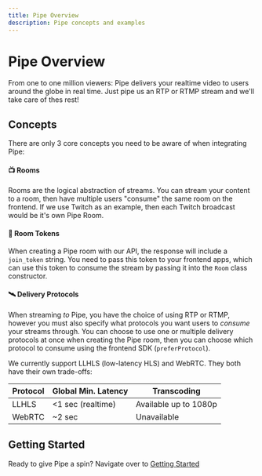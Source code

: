 ```yaml
---
title: Pipe Overview 
description: Pipe concepts and examples
---
```


# Pipe Overview


From one to one million viewers: Pipe delivers your realtime video to users around the globe in real time. Just pipe us an RTP or RTMP stream and we'll take care of thes rest!

## Concepts

There are only 3 core concepts you need to be aware of when integrating Pipe:
#### 📺 Rooms
Rooms are the logical abstraction of streams. You can stream your content to a room, then have multiple users "consume" the same room on the frontend. If we use Twitch as an example, then each Twitch broadcast would be it's own Pipe Room.

#### 🔑 Room Tokens
When creating a Pipe room with our API, the response will include a `join_token` string. You need to pass this token to your frontend apps, which can use this token to consume the stream by passing it into the `Room` class constructor.

#### 🛰️ Delivery Protocols
When streaming *to* Pipe, you have the choice of using RTP or RTMP, however you must also specify what protocols you want users to *consume* your streams through. You can choose to use one or multiple delivery protocols at once when creating the Pipe room, then you can choose which protocol to consume using the frontend SDK (`preferProtocol`).

We currently support LLHLS (low-latency HLS) and WebRTC. They both have their own trade-offs:

| Protocol | Global Min. Latency    | Transcoding  |
|-----------|-------------|----------------|
| LLHLS | \<1 sec (realtime) | Available up to 1080p |
| WebRTC| \~2 sec | Unavailable |

## Getting Started

Ready to give Pipe a spin? Navigate over to [Getting Started](/docs/pipe/getting_started)